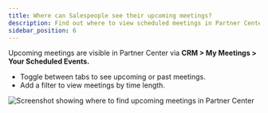 ```yaml
---
title: Where can Salespeople see their upcoming meetings?
description: Find out where to view scheduled meetings in Partner Center
sidebar_position: 6
---
```


Upcoming meetings are visible in Partner Center via **CRM > My Meetings > Your Scheduled Events.**

- Toggle between tabs to see upcoming or past meetings.
- Add a filter to view meetings by time length.

![Screenshot showing where to find upcoming meetings in Partner Center](/img/crm/my-meetings/upcoming-meetings-view.png)